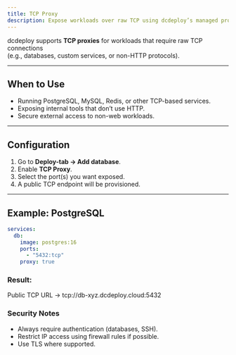 ```yaml
---
title: TCP Proxy
description: Expose workloads over raw TCP using dcdeploy’s managed proxy.
---
```


dcdeploy supports **TCP proxies** for workloads that require raw TCP connections  
(e.g., databases, custom services, or non-HTTP protocols).

---

## When to Use
- Running PostgreSQL, MySQL, Redis, or other TCP-based services.  
- Exposing internal tools that don’t use HTTP.  
- Secure external access to non-web workloads.  

---

## Configuration

1. Go to **Deploy-tab → Add database**.  
2. Enable **TCP Proxy**.  
3. Select the port(s) you want exposed.  
4. A public TCP endpoint will be provisioned.

---

## Example: PostgreSQL

```yaml
services:
  db:
    image: postgres:16
    ports:
      - "5432:tcp"
    proxy: true
```
### Result:
Public TCP URL → tcp://db-xyz.dcdeploy.cloud:5432

### Security Notes
- Always require authentication (databases, SSH).
- Restrict IP access using firewall rules if possible.
- Use TLS where supported.